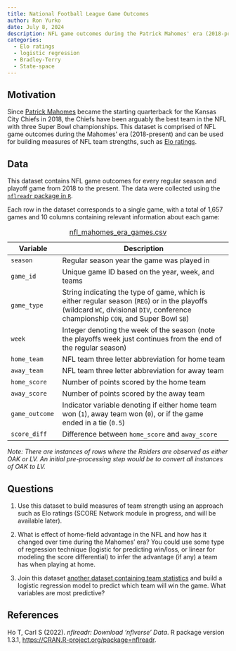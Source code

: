 ```yaml
---
title: National Football League Game Outcomes
author: Ron Yurko
date: July 8, 2024
description: NFL game outcomes during the Patrick Mahomes' era (2018-present)
categories:
  - Elo ratings
  - logistic regression
  - Bradley-Terry
  - State-space
---
```


## Motivation

Since [Patrick Mahomes](https://en.wikipedia.org/wiki/Patrick_Mahomes) became the starting quarterback for the Kansas City Chiefs in 2018, the Chiefs have been arguably the best team in the NFL with three Super Bowl championships. This dataset is comprised of NFL game outcomes during the Mahomes' era (2018-present) and can be used for building measures of NFL team strengths, such as [Elo ratings](https://en.wikipedia.org/wiki/Elo_rating_system).

## Data

This dataset contains NFL game outcomes for every regular season and playoff game from 2018 to the present. The data were collected using the [`nflreadr` package in `R`](https://nflreadr.nflverse.com/index.html). 

Each row in the dataset corresponds to a single game, with a total of 1,657 games and 10 columns containing relevant information about each game:

| Variable | Description |
|----|-------------|
| `season` |	Regular season year the game was played in |
| `game_id` | Unique game ID based on the year, week, and teams |
| `game_type` | String indicating the type of game, which is either regular season (`REG`) or in the playoffs (wildcard `WC`, divisional `DIV`, conference championship `CON`, and Super Bowl `SB`) |
| `week` | Integer denoting the week of the season (note the playoffs week just continues from the end of the regular season) |
| `home_team` | NFL team three letter abbreviation for home team |
| `away_team` | NFL team three letter abbreviation for away team |
| `home_score` | Number of points scored by the home team |
| `away_score` | Number of points scored by the away team |
| `game_outcome` | Indicator variable denoting if either home team won (`1`), away team won (`0`), or if the game ended in a tie (`0.5`) |
| `score_diff` | Difference between `home_score` and `away_score` |

: [nfl_mahomes_era_games.csv](../data/nfl_mahomes_era_games.csv)

_Note: There are instances of rows where the Raiders are observed as either OAK or LV. An initial pre-processing step would be to convert all instances of OAK to LV._

## Questions

1. Use this dataset to build measures of team strength using an approach such as Elo ratings (SCORE Network module in progress, and will be available later). 

2. What is effect of home-field advantage in the NFL and how has it changed over time during the Mahomes' era? You could use some type of regression technique (logistic for predicting win/loss, or linear for modeling the score differential) to infer the advantage (if any) a team has when playing at home.

3. Join this dataset [another dataset containing team statistics](https://data.scorenetwork.org/football/nfl-team-statistics.html) and build a logistic regression model to predict which team will win the game. What variables are most predictive?


## References

Ho T, Carl S (2022). _nflreadr: Download 'nflverse' Data_. R package
  version 1.3.1, <https://CRAN.R-project.org/package=nflreadr>.
  